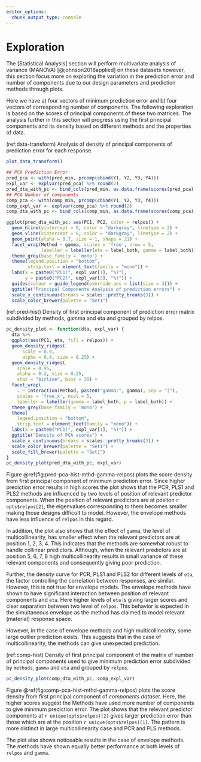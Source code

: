 ```yaml
---
editor_options: 
  chunk_output_type: console
---
```

# Exploration

The [Statistical Analysis] section will perform multivariate analysis of variance (MANOVA) [@johnson2018applied] on these datasets however, this section focus more on exploring the variation in the prediction error and number of components due to our design parameters and prediction methods through plots.

Here we have a) four vectors of minimum prediction error and b) four vectors of corresponding number of components. The following exploration is based on the scores of principal components of these two matrices. The analysis further in this section will progress using the first principal components and its density based on different methods and the properties of data.

(ref:data-transform) Analysis of density of principal components of prediction error for each response.

```r
plot_data_transform()
```


```r
## PCA Prediction Error
pred_pca <- with(pred_min, prcomp(cbind(Y1, Y2, Y3, Y4)))
expl_var <- explvar(pred_pca) %>% round(2)
pred_dta_with_pc <- bind_cols(pred_min, as.data.frame(scores(pred_pca)[]))
## PCA Number of components
comp_pca <- with(comp_min, prcomp(cbind(Y1, Y2, Y3, Y4)))
comp_expl_var <- explvar(comp_pca) %>% round(2)
comp_dta_with_pc <- bind_cols(comp_min, as.data.frame(scores(comp_pca)[]))
```


```r
ggplot(pred_dta_with_pc, aes(PC1, PC2, color = relpos)) +
  geom_hline(yintercept = 0, color = "darkgray", linetype = 2) +
  geom_vline(xintercept = 0, color = "darkgray", linetype = 2) +
  geom_point(alpha = 0.7, size = 1, shape = 21) +
  facet_wrap(Method ~ gamma, scales = 'free', nrow = 5,
             labeller = labeller(eta = label_both, gamma = label_both)) +
  theme_grey(base_family = 'mono') +
  theme(legend.position = "bottom",
        strip.text = element_text(family = "mono")) +
  labs(x = paste0("PC1(", expl_var[1], "%)"),
       y = paste0("PC2(", expl_var[2], "%)")) +
  guides(colour = guide_legend(override.aes = list(size = 3))) +
  ggtitle("Principal Components Analysis of prediction errors") +
  scale_x_continuous(breaks = scales::pretty_breaks(3)) +
  scale_color_brewer(palette = "Set1")
```


(ref:pred-hist) Density of first principal component of prediction error matrix subdivided by methods, gamma and eta and grouped by relpos.


```r
pc_density_plot <- function(dta, expl_var) {
  dta %>% 
  ggplot(aes(PC1, eta, fill = relpos)) +
  geom_density_ridges(
      scale = 0.9,
      alpha = 0.4, size = 0.25) +
  geom_density_ridges(
    scale = 0.95,
    alpha = 0.2, size = 0.25,
    stat = "binline", bins = 30) +
  facet_wrap(
    . ~ interaction(Method, paste0("gamma:", gamma), sep = "|"), 
    scales = 'free_x', ncol = 5,
    labeller = labeller(gamma = label_both, p = label_both)) +
  theme_grey(base_family = 'mono') +
  theme(
    legend.position = "bottom",
    strip.text = element_text(family = "mono")) +
  labs(x = paste0("PC1(", expl_var[1], "%)")) +
  ggtitle("Density of PCA scores") +
  scale_x_continuous(breaks = scales::pretty_breaks(3)) +
  scale_color_brewer(palette = "Set1") +
  scale_fill_brewer(palette = "Set1")
}
pc_density_plot(pred_dta_with_pc, expl_var)
```


Figure \@ref(fig:pred-pca-hist-mthd-gamma-relpos) plots the score density from first principal component of minimum prediction error. Since higher prediction error results in high scores the plot shows that the PCR, PLS1 and PLS2 methods are influenced by two levels of position of relevant predictor components. When the position of relevant predictors are at positon `r opts$relpos[2]`, the eigenvalues corresponding to them becomes smaller making those designs difficult to model. However, the envelope methods have less influence of `relpos` in this regard. 

In addition, the plot also shows that the effect of `gamma`, the level of multicollinearity, has smaller effect when the relevant predictors are at position 1, 2, 3, 4. This indicates that the methods are somewhat robust to handle collinear predictors. Although, when the relevant predictors are at position 5, 6, 7, 8 high multicollinearity results in small variance of these relevant components and consequently giving poor prediction. \alert{For \texttt{gamma:relpos} interaction we can compare the height of density of two rows in Figure \@ref(fig:pred-pca-hist-mthd-gamma-relpos)}

Further, the density curve for PCR, PLS1 and PLS2 for different levels of `eta`, the factor controlling the correlation between responses, are similar. However, this is not true for envelope models. The envelope methods have shown to have significant interaction between position of relevant components and `eta`. Here higher levels of `eta` is giving larger scores and clear separation between two level of `relpos`. This behavior is expected in the simultaneous envelope as the method has claimed to model relevant (material) response space.

However, in the case of envelope methods and high multicollinearity, some large outlier prediction exists. This suggests that in the case of multicollinearity, the methods can give unexpected prediction.

(ref:comp-hist) Density of first principal component of the matrix of number of principal components used to give minimum prediction error subdivided by `methods`, `gamma` and `eta` and grouped by `relpos`.

```r
pc_density_plot(comp_dta_with_pc, comp_expl_var)
```


Figure \@ref(fig:comp-pca-hist-mthd-gamma-relpos) plots the score density from first principal component of _components dataset_. Here, the higher scores suggest the Methods have used more number of components to give minimum prediction error. The plot shows that the relevant predictor components at `r unique(opts$relpos)[2]` gives larger prediction error than those which are at the position `r unique(opts$relpos)[1]`. The pattern is more distinct in large multicollinearity case and PCR and PLS methods.

The plot also shows noticeable results in the case of envelope methods. The methods have shown equally better performance at both levels of `relpos` and `gamma`.
